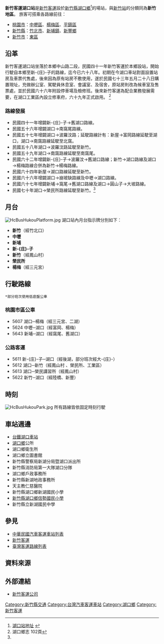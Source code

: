 {{Infobox 轉運站
|name= [[新竹客運|新竹客運]]湖口站
|logo=
|image= [[File:Hukou_Township_bus_station.jpg|300px]]
|location= {{TWN}}[[新竹縣|新竹縣]][[湖口鄉|湖口鄉]]
|road= 中山路二段90號
|opendate= 
|closedate= 
|built=民國73年 
|est_completion= 
|howtobuild= 
|floor= 
|use= 公路客運路線、桃園市區公車
|terminate= 
|via= 
}}
'''新竹客運湖口站'''是[[新竹客運|新竹客運]]設於[[新竹縣|新竹縣]][[湖口鄉|湖口鄉]]<ref>[http://www.hcbus.com.tw/%E6%96%B0%E7%AB%B9%E6%99%82%E5%88%BB%E8%A1%A8.htm 湖口站地址] {{webarchive|url=https://web.archive.org/web/20111024014828/http://www.hcbus.com.tw/%E6%96%B0%E7%AB%B9%E6%99%82%E5%88%BB%E8%A1%A8.htm |date=2011-10-24 }}</ref>的場站，與[[新竹客運新竹站|新竹站]]的分類同為'''新竹地區'''。
旅客可搭乘各路線前往：

*[[桃園市|桃園市]]：[[中壢區|中壢區]]、[[楊梅區|楊梅區]]、[[平鎮區|平鎮區]]
*[[新竹縣|新竹縣]]：[[竹北市|竹北市]]、[[新埔鎮|新埔鎮]]、[[新豐鄉_(台灣)|新豐鄉]]
*[[新竹市|新竹市]]：[[東區_(新竹市)|東區]]

==沿革==
新竹客運湖口站坐落於本鄉中山路二段，民國四十一年新竹客運於本鄉設站，開始行駛自本鄉至新-{庄}-子的路線，迄今已六十八年。初期在今湖口車站對面設置站房及車票代售處，後來因為原有站房不敷使用，遂於民國七十三年五月二十八日購置現址，充做辦公室、駕駛員休息室、會議室、及宿舍，原站房則改為候車室及售票處，並於民國六十六年附設停車場及檢修班。後來新竹客運為配合業務發展需要，在湖口工業區內設立修車府，六十九年正式啟用。
<ref name="#1">湖口鄉志 102頁</ref>
===路線發展===
*民國四十一年增闢新-{庄}-子→舊湖口路線。
*民國五十六年增闢湖口→南窩尾路線。
*民國五十七年增闢湖口→波羅汶路；延駛路線計有：新屋→富岡路線延駛至湖口，湖口→南窩路線延駛至北窩。
*民國五十八年湖口→波羅汶路延駛至新竹。
*民國五十九年湖口→南窩路線延駛至南窩尾。
*民國六十二年增闢新-{庄}-子→波羅汶→舊湖口路線；新竹→湖口路線及湖口→楊梅路線合併為新竹→楊梅路線。
*民國六十四年新屋→湖口路線延駛至新竹。
*民國六十六年增闢湖口→崩坡缺路線及中壢→湖口路線。
*民國六十七年增闢新埔→窩尾→舊湖口路線及湖口→圓山子→大坡路線。
*民國七十年湖口→榮民所路線延駛至新竹。<ref name="#1"/>

==月台==
[[File:HcBusHukouPlatform.jpg|thumb]]
湖口站內月台指示牌分別如下：
*'''新竹'''（經竹北口）
*'''中壢'''
*'''新埔'''
*'''新-{庄}-子'''
*'''新竹'''（經鳳山村）
*'''榮民所'''
*'''楊梅'''（經三元宮）

==行駛路線==
 *部分班次使用低底盤公車
===桃園市區公車===
* 5607 湖口─楊梅（經三元宮、二湖） 
* 5624 中壢─湖口（經富岡、楊梅）
* 5643 新埔─湖口（經窩尾、舊湖口）
===公路客運===
* 5611 新-{庄}-子─湖口（經後湖，部分班次經大-{庄}-）
* 5612 湖口─新竹（經鳳山村 、榮民所、工業區）  
* 5613 湖口─榮民講習所（經鳳山村）	
* 5622 新竹─湖口（經陸橋、新豐）

==時刻==
[[File:HcBusHukouPark.jpg|thumb]]
所有路線皆依固定時刻行駛

==車站週邊==
*[[湖口車站|台鐵湖口車站]]
*[[湖口鄉|湖口鄉]]公所
*湖口鄉衛生所
*湖口鄉立圖書館
*新竹縣警察局新湖分局暨湖口派出所
*新竹縣消防局第一大隊湖口分隊
*湖口鄉戶政事務所
*新竹縣新湖地政事務所
*天主教仁慈醫院
*新竹縣湖口鄉新湖國民小學
*[[新竹縣湖口鄉信勢國民小學|新竹縣湖口鄉信勢國民小學]]
*新竹縣立新湖國民中學

==參見== 
*[[中華民國汽車客運車站列表|中華民國汽車客運車站列表]]
*[[新竹客運|新竹客運]]
*[[臺灣客運路線列表|臺灣客運路線列表]] 
==資料來源==
{{reflist|2}}
== 外部連結 ==
{{commons category|Hukou Bus Station, Hsinchu Bus}}
*[http://www.hcbus.com.tw/ 新竹客運公司] {{Wayback|url=http://www.hcbus.com.tw/ |date=20130624015922 }}

{{DEFAULTSORT:Hsinchu Bus}}
{{台灣公路客運業者}}
{{新竹客運}}
{{臺灣通}}
{{悠遊卡}}
{{一卡通}}


[[Category:新竹縣交通|Category:新竹縣交通]]
[[Category:台灣汽車客運車站|Category:台灣汽車客運車站]]
[[Category:湖口鄉|Category:湖口鄉]]
[[Category:新竹客運|Category:新竹客運]]